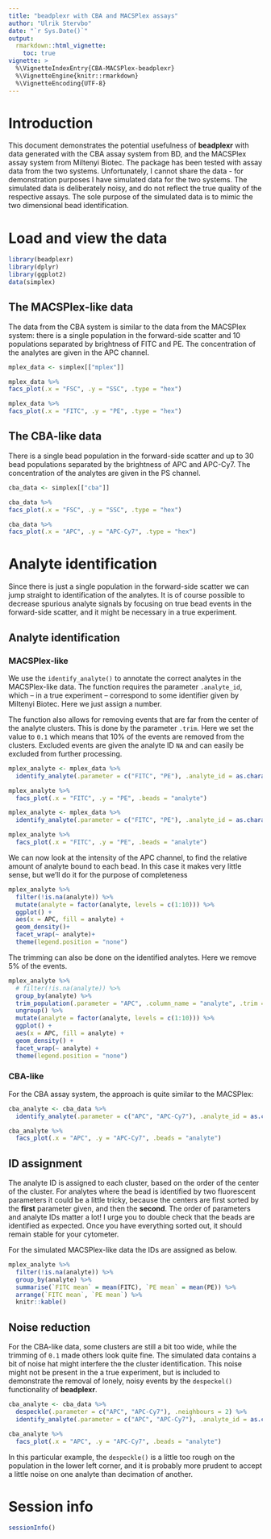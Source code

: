 ```yaml
---
title: "beadplexr with CBA and MACSPlex assays"
author: "Ulrik Stervbo"
date: "`r Sys.Date()`"
output: 
  rmarkdown::html_vignette:
    toc: true
vignette: >
  %\VignetteIndexEntry{CBA-MACSPlex-beadplexr}
  %\VignetteEngine{knitr::rmarkdown}
  %\VignetteEncoding{UTF-8}
---
```


# Introduction

This document demonstrates the potential usefulness of **beadplexr** with data generated with the CBA assay system from BD, and the MACSPlex assay system from Miltenyi Biotec. The package has been tested with assay data from the two systems. Unfortunately, I cannot share the data - for demonstration purposes I have simulated data for the two systems. The simulated data is deliberately noisy, and do not reflect the true quality of the respective assays. The sole purpose of the simulated data is to mimic the two dimensional bead identification.

# Load and view the data
```r
library(beadplexr)
library(dplyr)
library(ggplot2)
data(simplex)
```

## The MACSPlex-like data

The data from the CBA system is similar to the data from the MACSPlex system: there is a single population in the forward-side scatter and 10 populations separated by brightness of FITC and PE. The concentration of the analytes are given in the APC channel.

```r
mplex_data <- simplex[["mplex"]]

mplex_data %>% 
facs_plot(.x = "FSC", .y = "SSC", .type = "hex")

mplex_data %>% 
facs_plot(.x = "FITC", .y = "PE", .type = "hex")
```

## The CBA-like data

There is a single bead population in the forward-side scatter and up to 30 bead populations separated by the brightness of APC and APC-Cy7. The concentration of the analytes are given in the PS channel.

```r
cba_data <- simplex[["cba"]]

cba_data %>% 
facs_plot(.x = "FSC", .y = "SSC", .type = "hex")

cba_data %>% 
facs_plot(.x = "APC", .y = "APC-Cy7", .type = "hex")
```

# Analyte identification

Since there is just a single population in the forward-side scatter we can jump straight to identification of the analytes. It is of course possible to decrease spurious analyte signals by focusing on true bead events in the forward-side scatter, and it might be necessary in a true experiment.

## Analyte identification

### MACSPlex-like
We use the `identify_analyte()` to annotate the correct analytes in the MACSPlex-like data. The function requires the parameter `.analyte_id`, which -- in a true experiment -- correspond to some identifier given by Miltenyi Biotec. Here we just assign a number.

The function also allows for removing events that are far from the center of the analyte clusters. This is done by the parameter `.trim`. Here we set the value to `0.1` which means that 10% of the events are removed from the clusters. Excluded events are given the analyte ID `NA` and can easily be excluded from further processing.

```r
mplex_analyte <- mplex_data %>% 
  identify_analyte(.parameter = c("FITC", "PE"), .analyte_id = as.character(c(1:10)))

mplex_analyte %>% 
  facs_plot(.x = "FITC", .y = "PE", .beads = "analyte")

mplex_analyte <- mplex_data %>% 
  identify_analyte(.parameter = c("FITC", "PE"), .analyte_id = as.character(c(1:10)), .trim = 0.1)

mplex_analyte %>% 
  facs_plot(.x = "FITC", .y = "PE", .beads = "analyte")
```

We can now look at the intensity of the APC channel, to find the relative amount of analyte bound to each bead. In this case it makes very little sense, but we'll do it for the purpose of completeness

```r

mplex_analyte %>% 
  filter(!is.na(analyte)) %>% 
  mutate(analyte = factor(analyte, levels = c(1:10))) %>% 
  ggplot() +
  aes(x = APC, fill = analyte) +
  geom_density()+
  facet_wrap(~ analyte)+
  theme(legend.position = "none")
```

The trimming can also be done on the identified analytes. Here we remove 5% of the events.
```r
mplex_analyte %>% 
  # filter(!is.na(analyte)) %>% 
  group_by(analyte) %>% 
  trim_population(.parameter = "APC", .column_name = "analyte", .trim = 0.05) %>% 
  ungroup() %>% 
  mutate(analyte = factor(analyte, levels = c(1:10))) %>%
  ggplot() +
  aes(x = APC, fill = analyte) +
  geom_density() +
  facet_wrap(~ analyte) +
  theme(legend.position = "none")
```


### CBA-like
For the CBA assay system, the approach is quite similar to the MACSPlex:

```r
cba_analyte <- cba_data %>% 
  identify_analyte(.parameter = c("APC", "APC-Cy7"), .analyte_id = as.character(c(1:30)), .trim = 0.1)

cba_analyte %>% 
  facs_plot(.x = "APC", .y = "APC-Cy7", .beads = "analyte")
```

## ID assignment

The analyte ID is assigned to each cluster, based on the order of the center of the cluster. For analytes where the bead is identified by two fluorescent parameters it could be a little tricky, because the centers are first sorted by the **first** parameter given, and then the **second**. The order of parameters and analyte IDs matter a lot! I urge you to double check that the beads are identified as expected. Once you have everything sorted out, it should remain stable for your cytometer.

For the simulated MACSPlex-like data the IDs are assigned as below.

```r
mplex_analyte %>% 
  filter(!is.na(analyte)) %>% 
  group_by(analyte) %>% 
  summarise(`FITC mean` = mean(FITC), `PE mean` = mean(PE)) %>% 
  arrange(`FITC mean`, `PE mean`) %>% 
  knitr::kable()
```

## Noise reduction

For the CBA-like data, some clusters are still a bit too wide, while the trimming of `0.1` made others look quite fine. The simulated data contains a bit of noise hat might interfere the the cluster identification. This noise might not be present in the a true experiment, but is included to demonstrate the removal of lonely, noisy events by the `despeckel()` functionality of **beadplexr**.

```r
cba_analyte <- cba_data %>% 
  despeckle(.parameter = c("APC", "APC-Cy7"), .neighbours = 2) %>% 
  identify_analyte(.parameter = c("APC", "APC-Cy7"), .analyte_id = as.character(c(1:30)), .trim = 0.01)

cba_analyte %>% 
  facs_plot(.x = "APC", .y = "APC-Cy7", .beads = "analyte")
```

In this particular example, the `despeckle()` is a little too rough on the population in the lower left corner, and it is probably more prudent to accept a little noise on one analyte than decimation of another.

# Session info
```r
sessionInfo()
```

